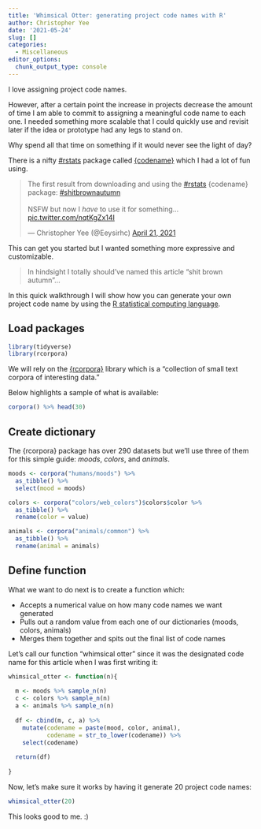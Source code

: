 ```yaml
---
title: 'Whimsical Otter: generating project code names with R'
author: Christopher Yee
date: '2021-05-24'
slug: []
categories:
  - Miscellaneous
editor_options: 
  chunk_output_type: console
---
```


I love assigning project code names.

However, after a certain point the increase in projects decrease the amount of time I am able to commit to assigning a meaningful code name to each one. I needed something more scalable that I could quickly use and revisit later if the idea or prototype had any legs to stand on. 

Why spend all that time on something if it would never see the light of day?

There is a nifty [#rstats](https://twitter.com/search?q=%23rstats&src=typed_query) package called [{codename}](https://cran.r-project.org/web/packages/codename/index.html) which I had a lot of fun using.

<blockquote class="twitter-tweet"><p lang="en" dir="ltr">The first result from downloading and using the <a href="https://twitter.com/hashtag/rstats?src=hash&amp;ref_src=twsrc%5Etfw">#rstats</a> {codename} package: <a href="https://twitter.com/hashtag/shitbrownautumn?src=hash&amp;ref_src=twsrc%5Etfw">#shitbrownautumn</a><br><br>NSFW but now I *have* to use it for something... <a href="https://t.co/nqtKgZx14I">pic.twitter.com/nqtKgZx14I</a></p>&mdash; Christopher Yee (@Eeysirhc) <a href="https://twitter.com/Eeysirhc/status/1384934285287772160?ref_src=twsrc%5Etfw">April 21, 2021</a></blockquote> <script async src="https://platform.twitter.com/widgets.js" charset="utf-8"></script>

This can get you started but I wanted something more expressive and customizable.

> In hindsight I totally should've named this article "shit brown autumn"...

In this quick walkthrough I will show how you can generate your own project code name by using the [R statistical computing language](https://www.r-project.org/).

## Load packages
```r
library(tidyverse)
library(rcorpora)
```

We will rely on the [{rcorpora}](https://cran.r-project.org/web/packages/rcorpora/index.html) library which is a "collection of small text corpora of interesting data." 

Below highlights a sample of what is available:

```r
corpora() %>% head(30)
```

## Create dictionary

The {rcorpora} package has over 290 datasets but we'll use three of them for this simple guide: _moods_, _colors_, and _animals_.

```r
moods <- corpora("humans/moods") %>% 
  as_tibble() %>% 
  select(mood = moods)

colors <- corpora("colors/web_colors")$colors$color %>% 
  as_tibble() %>% 
  rename(color = value)

animals <- corpora("animals/common") %>% 
  as_tibble() %>% 
  rename(animal = animals)
```

## Define function

What we want to do next is to create a function which:

* Accepts a numerical value on how many code names we want generated
* Pulls out a random value from each one of our dictionaries (moods, colors, animals)
* Merges them together and spits out the final list of code names

Let's call our function "whimsical otter" since it was the designated code name for this article when I was first writing it:

```r
whimsical_otter <- function(n){
  
  m <- moods %>% sample_n(n)
  c <- colors %>% sample_n(n)
  a <- animals %>% sample_n(n)
  
  df <- cbind(m, c, a) %>% 
    mutate(codename = paste(mood, color, animal),
           codename = str_to_lower(codename)) %>% 
    select(codename)
  
  return(df)
  
}
```

Now, let's make sure it works by having it generate 20 project code names:

```r
whimsical_otter(20)
```

This looks good to me. :) 

